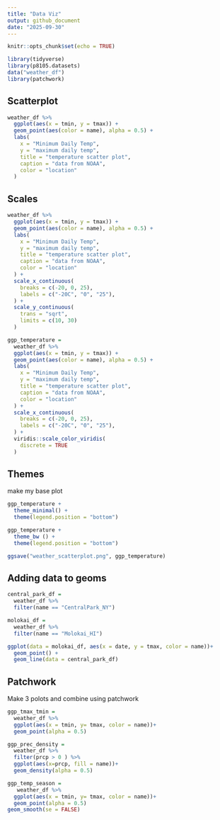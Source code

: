 ```yaml
---
title: "Data Viz"
output: github_document
date: "2025-09-30"
---
```


```r
knitr::opts_chunk$set(echo = TRUE)
```

```r
library(tidyverse)
library(p8105.datasets)
data("weather_df")
library(patchwork)

```
## Scatterplot 

```r
weather_df %>% 
  ggplot(aes(x = tmin, y = tmax)) +
  geom_point(aes(color = name), alpha = 0.5) +
  labs(
    x = "Minimum Daily Temp",
    y = "maximum daily temp", 
    title = "temperature scatter plot",
    caption = "data from NOAA",
    color = "location"
  )
```

## Scales 
```r
weather_df %>% 
  ggplot(aes(x = tmin, y = tmax)) +
  geom_point(aes(color = name), alpha = 0.5) +
  labs(
    x = "Minimum Daily Temp",
    y = "maximum daily temp", 
    title = "temperature scatter plot",
    caption = "data from NOAA",
    color = "location"
  ) +
  scale_x_continuous(
    breaks = c(-20, 0, 25), 
    labels = c("-20C", "0", "25"),
  ) +
  scale_y_continuous(
    trans = "sqrt",
    limits = c(10, 30)
  )
```

```r
ggp_temperature =
  weather_df %>% 
  ggplot(aes(x = tmin, y = tmax)) +
  geom_point(aes(color = name), alpha = 0.5) +
  labs(
    x = "Minimum Daily Temp",
    y = "maximum daily temp", 
    title = "temperature scatter plot",
    caption = "data from NOAA",
    color = "location"
  ) +
  scale_x_continuous(
    breaks = c(-20, 0, 25), 
    labels = c("-20C", "0", "25"),
  ) +
  viridis::scale_color_viridis(
    discrete = TRUE
  )
```



## Themes 
make my base plot 

```r
ggp_temperature +
  theme_minimal() +
  theme(legend.position = "bottom")

```
```r
ggp_temperature +
  theme_bw () +
  theme(legend.position = "bottom")

ggsave("weather_scatterplot.png", ggp_temperature)
```
## Adding data to geoms 
```r
central_park_df = 
  weather_df %>% 
  filter(name == "CentralPark_NY")

molokai_df = 
  weather_df %>% 
  filter(name == "Molokai_HI")

ggplot(data = molokai_df, aes(x = date, y = tmax, color = name))+
  geom_point() +
  geom_line(data = central_park_df)


```

## Patchwork
Make 3 polots and combine using patchwork 

```r
ggp_tmax_tmin = 
  weather_df %>% 
  ggplot(aes(x = tmin, y= tmax, color = name))+
  geom_point(alpha = 0.5)

ggp_prec_density =
  weather_df %>% 
  filter(prcp > 0 ) %>% 
  ggplot(aes(x=prcp, fill = name))+
  geom_density(alpha = 0.5)

ggp_temp_season = 
   weather_df %>% 
  ggplot(aes(x = tmin, y= tmax, color = name))+
  geom_point(alpha = 0.5)
geom_smooth(se = FALSE)
```


